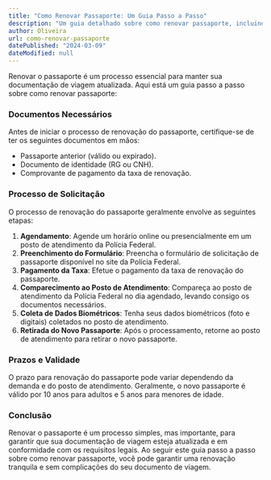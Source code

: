 ```yaml
---
title: "Como Renovar Passaporte: Um Guia Passo a Passo"
description: "Um guia detalhado sobre como renovar passaporte, incluindo os documentos necessários, o processo de solicitação e os prazos envolvidos na renovação do documento de viagem."
author: Oliveira
url: como-renovar-passaporte
datePublished: "2024-03-09"
dateModified: null
---
```


Renovar o passaporte é um processo essencial para manter sua documentação de viagem atualizada. Aqui está um guia passo a passo sobre como renovar passaporte:

### Documentos Necessários

Antes de iniciar o processo de renovação do passaporte, certifique-se de ter os seguintes documentos em mãos:

- Passaporte anterior (válido ou expirado).
- Documento de identidade (RG ou CNH).
- Comprovante de pagamento da taxa de renovação.

### Processo de Solicitação

O processo de renovação do passaporte geralmente envolve as seguintes etapas:

1. **Agendamento**: Agende um horário online ou presencialmente em um posto de atendimento da Polícia Federal.
2. **Preenchimento do Formulário**: Preencha o formulário de solicitação de passaporte disponível no site da Polícia Federal.
3. **Pagamento da Taxa**: Efetue o pagamento da taxa de renovação do passaporte.
4. **Comparecimento ao Posto de Atendimento**: Compareça ao posto de atendimento da Polícia Federal no dia agendado, levando consigo os documentos necessários.
5. **Coleta de Dados Biométricos**: Tenha seus dados biométricos (foto e digitais) coletados no posto de atendimento.
6. **Retirada do Novo Passaporte**: Após o processamento, retorne ao posto de atendimento para retirar o novo passaporte.

### Prazos e Validade

O prazo para renovação do passaporte pode variar dependendo da demanda e do posto de atendimento. Geralmente, o novo passaporte é válido por 10 anos para adultos e 5 anos para menores de idade.

### Conclusão

Renovar o passaporte é um processo simples, mas importante, para garantir que sua documentação de viagem esteja atualizada e em conformidade com os requisitos legais. Ao seguir este guia passo a passo sobre como renovar passaporte, você pode garantir uma renovação tranquila e sem complicações do seu documento de viagem.
